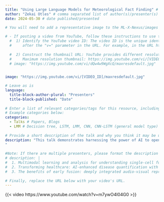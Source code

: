 ```yaml
---
title: "Using Large Language Models for Meteorological Fact Finding" # title of talk
author: "Zekai Otles" # comma separated list of author(s)/presenter(s)
date: 2024-05-30 # date published/presented

# You will need to add a representative image to the ML-X-Nexus/images folder.
  
# - If posting a video from YouTube, follow these instructions to use the "thumbnail" image from the video. 
  #  1) Identify the YouTube video ID: The video ID is the unique identifier for each YouTube video, usually found 
  #     after the "v=" parameter in the URL. For example, in the URL https://www.youtube.com/watch?v=dQw4w9WgXcQ, the video ID is dQw4w9WgXcQ.
  
  #  2) Construct the thumbnail URL: YouTube provides different resolutions for video thumbnails. Here are the formats for different resolutions. We'll use the maximum resolution.
  #     Maximum resolution thumbnail: https://img.youtube.com/vi/[VIDEO_ID]/maxresdefault.jpg. Replace [VIDEO_ID] with the actual video ID, removing the square brackets.
  # image: "https://img.youtube.com/vi/dQw4w9WgXcQ/maxresdefault.jpg"

  
image: "https://img.youtube.com/vi/[VIDEO_ID]/maxresdefault.jpg"

# Leave as is
language: 
  title-block-author-plural: "Presenters"
  title-block-published: "Date"
  
# Enter a list of relevant categories/tags for this resource, including the type (talk, video, paper, etc.) topic of focus, and anything else that might be relevant. Please check out the tags which are already being used on Nexus by visiting https://uw-madison-datascience.github.io/ML-X-Nexus/Applications/ and looking under "Categories". Avoid repeating tags with alternative spelling (e.g., use Deep Learning rather than DL since Deep Learning is already being used.). 
# Example categories below:
categories:
  - Talks # Papers, Blogs 
  - LMM # Decision tree, LSTM, LMM, CNN, CNN-LSTM (general model type)
  
# Provide a short description of the talk and why you think it may be useful to others. 
description: "This talk demonstrates harnessing the power of AI to open new avenues in data analysis, including for meteorological fact-finding. Discover how cutting-edge large language models (LLMs) like OpenAI’s ChatGPT 3.5 and 4.0 hold are poised to help the field of meteorological data analysis.
"
    
#Note: If there are multiple presenters, please format the description as follows:
# description: |
#  1. Multimodal learning and analysis for understanding single-cell functional genomics in brains and brain diseases<br>
#  2. Transforming healthcare: AI-enhanced disease quantification with vision-language models<br>
#  3. The benefits of early fusion: deeply integrated audio-visual representation learning
  
# Finally, replace the URL below with your video's URL.
---
```


{{< video https://www.youtube.com/watch?v=m7ywO4l04G0 >}}
